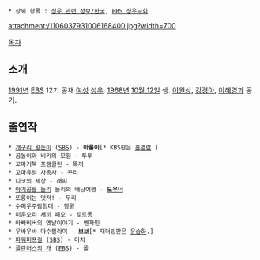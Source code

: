  * 상위 항목 : [[성우 관련 정보/한국]], [[EBS 성우극회]]

attachment:/1106037931006168400.jpg?width=700

[[목차]]
== 소개 ==
[[1991년]] [[EBS]] 12기 공채 [[여성]] [[성우]]. [[1968년]] [[10월 12일]] 생. [[이원상]], [[강경아]], [[이혜영]]과 동기.
== 출연작 ==
 * [[개구리 왕눈이]] ([[SBS]]) - '''아롬이'''[* KBS판은 [[홍영란]].]
 * 곰돌이와 비키의 모험 - 투투
 * 꼬마거북 프랭클린 - 똑끼
 * 꼬마유령 사총사 - 꾸리
 * 니코의 세상 - 래피
 * [[아기공룡 둘리]] 둘리의 배낭여행 - '''[[도우너]]'''
 * 또롱이는 멋져! - 두리
 * 수퍼우주탐험대 - 윙윙
 * 미운오리 새끼 페오 - 토르퐁
 * 아빠비버의 옛날이야기 - 벤자민
 * 우바우바 마수필라미 - '''보보'''[* 재더빙판은 [[유승화]].]
 * [[파워퍼프걸]] ([[SBS]]) - 미치
 * [[플란더스의 개]] ([[EBS]]) - 폴
